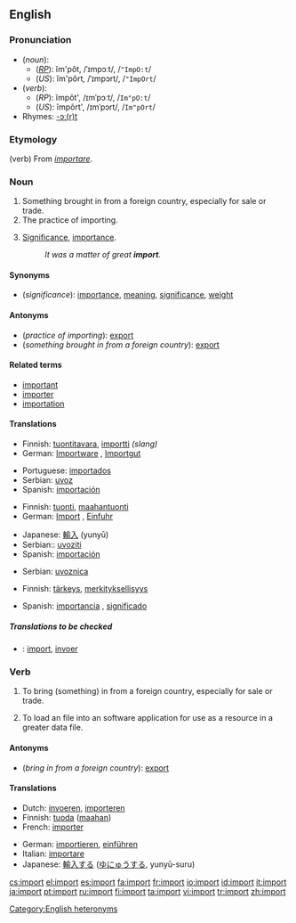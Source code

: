 {{wikipedia|Import (disambiguation)}}
==English==

===Pronunciation===
*(''noun''):
**(''[[RP]]''): ĭm'pôt, /ˈɪmpɔːt/, /<tt>"ImpO:t</tt>/
**(''US''): ĭm'pôrt, /ˈɪmpɔrt/, /<tt>"ImpOrt</tt>/
*(''verb''):
**(''RP''): ĭmpôt', /ɪmˈpɔːt/, /<tt>Im"pO:t</tt>/
**(''US''): ĭmpôrt', /ɪmˈpɔrt/, /<tt>Im"pOrt</tt>/
*Rhymes: [[Rhymes:English:-ɔː(r)t|-ɔː(r)t]]

===Etymology===
(verb) From {{L.}} ''[[importare]]''.

===Noun===
{{wikipedia}}
{{en-noun|s|-}}

# Something brought in from a foreign country, especially for sale or trade.
# The practice of importing.
# {{uncountable}} [[significance|Significance]], [[importance]].
#:''It was a matter of great '''import'''.''

====Synonyms====
*(''significance''): [[importance]], [[meaning]], [[significance]], [[weight]]

====Antonyms====
*(''practice of importing''): [[export]]
*(''something brought in from a foreign country''): [[export]]

====Related terms====
*[[important]]
*[[importer]]
*[[importation]]

====Translations====

{{trans-top|something brought in from a foreign country}}
*Finnish: [[tuontitavara]], [[importti]] ''(slang)''
*German: [[Importware]] {{f}}, [[Importgut]] {{n}}
{{trans-mid}}
*Portuguese: [[importados]] {{m}} {{p}}
*Serbian: [[uvoz]]
*Spanish: [[importación]] {{f}}
{{trans-bottom}}

{{trans-top|practice of importing}}
*Finnish: [[tuonti]], [[maahantuonti]]
*German: [[Import]] {{m}}, [[Einfuhr]] {{f}}
{{trans-mid}}
*Japanese: [[輸入]] (yunyū)
*Serbian:: [[uvoziti]]
*Spanish: [[importación]] {{f}}
{{trans-bottom}}

{{trans-top|licence for import}}
*Serbian: [[uvoznica]]
{{trans-bottom}}

{{trans-top|significance, importance}}
*Finnish: [[tärkeys]], [[merkityksellisyys]]
{{trans-mid}}
*Spanish: [[importancia]] {{f}}, [[significado]] {{m}}
{{trans-bottom}}

=====Translations to be checked=====
<!--Remove this section once all of the translations below have been moved into the tables above.-->
{{checktrans}}

*{{ttbc|Dutch}}: [[import#Dutch|import]], [[invoer]]

===Verb===
{{en-verb}}

#{{transitive}} To bring (something) in from a foreign country, especially for sale or trade.
#{{transitive}} To load an file into an software application for use as a resource in a greater data file.

====Antonyms====
*(''bring in from a foreign country''): [[export]]

====Translations====
{{top}}
*Dutch: [[invoeren]], [[importeren]]
*Finnish: [[tuoda]] ([[maa|maahan]])
*French: [[importer#French|importer]]
{{mid}}
*German: [[importieren]], [[einführen]]
*Italian: [[importare]]
*Japanese: [[輸入する]] ([[ゆにゅうする]], yunyū-suru)
{{bottom}}

[[Category:English heteronyms]]

[[cs:import]]
[[el:import]]
[[es:import]]
[[fa:import]]
[[fr:import]]
[[io:import]]
[[id:import]]
[[it:import]]
[[ja:import]]
[[pt:import]]
[[ru:import]]
[[fi:import]]
[[ta:import]]
[[vi:import]]
[[tr:import]]
[[zh:import]]